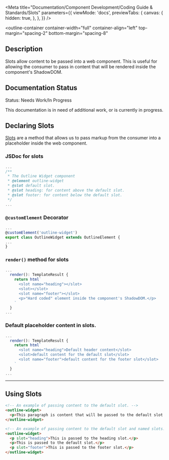 
<Meta
  title="Documentation/Component Development/Coding Guide & Standards/Slots"
  parameters={{
    viewMode: 'docs',
    previewTabs: {
      canvas: {
        hidden: true,
      },
    },
  }}
/>

<outline-container
  container-width="full"
  container-align="left"
  top-margin="spacing-2"
  bottom-margin="spacing-8"
>
  ## Description
  Slots allow content to be passed into a web component. 
  This is useful for allowing the consumer to pass in content that will be rendered inside the component's ShadowDOM.
  
  ## Documentation Status
  <outline-core-alert status="warning" >
    <span slot="header">Status: Needs Work/In Progress</span>
    <p>
      This documentation is in need of additional work, or is currently in progress.
    </p>
  </outline-core-alert>
</outline-container>

## Declaring Slots

[Slots](https://lit.dev/docs/components/shadow-dom/#slots) are a method that allows us to pass markup from the consumer into a placeholder inside the web component.

### JSDoc for slots

```typescript
... 
/** 
 * The Outline Widget component 
 * @element outline-widget 
 * @slot default slot. 
 * @slot heading: for content above the default slot. 
 * @slot footer: for content below the default slot. 
 */ 
...
```

### `@customElement` Decorator

```typescript
... 
@customElement('outline-widget') 
export class OutlineWidget extends OutlineElement { 
... 
}
```

### `render()` method for slots

```typescript
...
  render(): TemplateResult { 
    return html`
      <slot name="heading"></slot>
      <slot></slot>
      <slot name="footer"></slot>
      <p>"Hard coded" element inside the component's ShadowDOM.</p>
    ` 
  }
...  
```

### Default placeholder content in slots.

```typescript
...
  render(): TemplateResult { 
    return html`
      <slot name="heading">Default header content</slot>
      <slot>default content for the default slot</slot>
      <slot name="footer">default content for the footer slot</slot>
    ` 
  }
...
```
<hr />

## Using Slots

```html
<!-- An example of passing content to the default slot. -->
<outline-widget>
  <p>This paragraph is content that will be passed to the default slot in the component.</p>
</outline-widget>

<!-- An example of passing content to the default slot and named slots. -->
<outline-widget>
  <p slot="heading">This is passed to the heading slot.</p>
  <p>This is passed to the default slot.</p>
  <p slot="footer">This is passed to the footer slot.</p>
</outline-widget>
```
